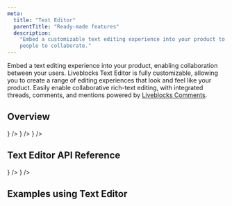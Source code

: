 ```yaml
---
meta:
  title: "Text Editor"
  parentTitle: "Ready-made features"
  description:
    "Embed a customizable text editing experience into your product to enable
    people to collaborate."
---
```


Embed a text editing experience into your product, enabling collaboration
between your users. Liveblocks Text Editor is fully customizable, allowing you
to create a range of editing experiences that look and feel like your product.
Easily enable collaborative rich-text editing, with integrated threads,
comments, and mentions powered by
[Liveblocks Comments](/docs/ready-made-features/comments).

## Overview

<ListGrid columns={2}>
  <DocsCard
    type="technology"
    title="Tiptap"
    href="/docs/ready-made-features/text-editor/tiptap"
    description="Add collaboration to Tiptap"
    visual={<DocsTiptapIcon className="fill-product-icon-brand h-auto w-6" />}
  />
  <DocsCard
    type="technology"
    title="BlockNote"
    href="/docs/ready-made-features/text-editor/blocknote"
    description="Add collaboration to BlockNote"
    visual={
      // TODO make icon
      <DocsTiptapIcon className="fill-product-icon-brand h-auto w-6" />
    }
  />
  <DocsCard
    type="technology"
    title="Lexical"
    href="/docs/ready-made-features/text-editor/lexical"
    description="Add collaboration to Lexical"
    visual={<DocsLexicalIcon className="fill-product-icon-brand h-auto w-6" />}
  />
</ListGrid>

## Text Editor API Reference

<ListGrid columns={2}>
  <DocsCard
    type="technology"
    title="Lexical React"
    href="/docs/api-reference/liveblocks-react-lexical"
    description="@liveblocks/react-lexical"
    visual={<DocsReactIcon />}
  />
  <DocsCard
    type="technology"
    title="Lexical Node"
    href="/docs/api-reference/liveblocks-node-lexical"
    description="@liveblocks/node-lexical"
    visual={<DocsApiIcon />}
  />
</ListGrid>

## Examples using Text Editor

<ListGrid columns={2}>
  <ExampleCard
    example={{
      title: "Collaborative text editor",
      slug: "collaborative-text-editor/lexical",
      image: "/images/examples/thumbnails/text-editor.jpg",
    }}
    technologies={["nextjs"]}
    openInNewWindow
  />
  <ExampleCard
    example={{
      title: "Advanced collaborative text editor",
      slug: "collaborative-text-editor-advanced/nextjs-tiptap-advanced",
      image: "/images/examples/thumbnails/text-editor-advanced.jpg",
    }}
    technologies={["nextjs"]}
    openInNewWindow
  />
  <ExampleCard
    example={{
      title: "Linear-like issue tracker",
      slug: "linear-like-issue-tracker",
      image: "/images/examples/thumbnails/linear-like-issue-tracker.jpg",
    }}
    technologies={["nextjs"]}
    openInNewWindow
  />
  <ExampleCard
    example={{
      title: "Notion-like AI editor",
      slug: "notion-like-ai-editor",
      image: "/images/examples/thumbnails/notion-like-ai-editor.png",
    }}
    technologies={["nextjs"]}
    openInNewWindow
  />
</ListGrid>
